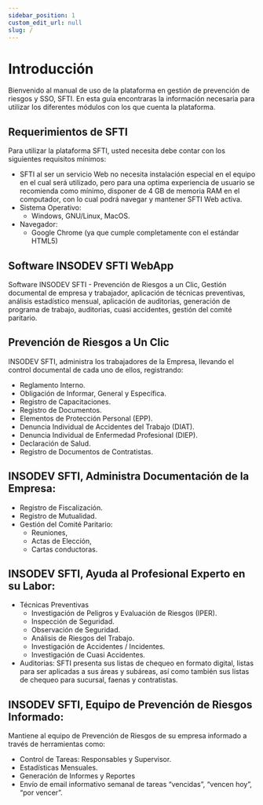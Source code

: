 ```yaml
---
sidebar_position: 1
custom_edit_url: null
slug: /
---
```

# Introducción

Bienvenido al manual de uso de la plataforma en gestión de prevención de riesgos y SSO, SFTI.
En esta guía encontraras la información necesaria para utilizar los diferentes módulos con los que cuenta la 
plataforma. 


## Requerimientos de SFTI
Para utilizar la plataforma SFTI, usted necesita debe contar con los siguientes requisitos mínimos:
* SFTI al ser un servicio Web no necesita instalación especial en el equipo en el cual será utilizado, pero para una optima experiencia de usuario se recomienda como mínimo, disponer de 4 GB de memoria RAM en el computador, con lo cual podrá navegar y mantener SFTI Web activa.
* Sistema Operativo:
  * Windows, GNU/Linux, MacOS.
* Navegador:
  * Google Chrome (ya que cumple completamente con el estándar HTML5)

## Software INSODEV SFTI WebApp
Software INSODEV SFTI - Prevención de Riesgos a un Clic, Gestión documental de empresa y trabajador, aplicación de técnicas preventivas, análisis estadístico mensual, aplicación de auditorias, generación de programa de trabajo, auditorias, cuasi accidentes, gestión del comité paritario.

## Prevención de Riesgos a Un Clic
INSODEV SFTI, administra los trabajadores de la Empresa, llevando el control documental de cada uno de ellos, registrando:
* Reglamento Interno. 
* Obligación de Informar, General y Específica.
* Registro de Capacitaciones.
* Registro de Documentos.
* Elementos de Protección Personal (EPP).
* Denuncia Individual de Accidentes del Trabajo (DIAT).
* Denuncia Individual de Enfermedad Profesional (DIEP).
* Declaración de Salud.
* Registro de Documentos de Contratistas.

## INSODEV SFTI, Administra Documentación de la Empresa:
* Registro de Fiscalización.
* Registro de Mutualidad.
* Gestión del Comité Paritario:
  * Reuniones,
  * Actas de Elección,
  * Cartas conductoras.

## INSODEV SFTI, Ayuda al Profesional Experto en su Labor:
* Técnicas Preventivas
  * Investigación de Peligros y Evaluación de Riesgos (IPER).
  * Inspección de Seguridad.
  * Observación de Seguridad.
  * Análisis de Riesgos del Trabajo.
  * Investigación de Accidentes / Incidentes.
  * Investigación de Cuasi Accidentes.
* Auditorias: SFTI presenta sus listas de chequeo en formato digital, listas para ser aplicadas a sus áreas y subáreas, así como también sus listas de chequeo para sucursal, faenas y contratistas.

## INSODEV SFTI, Equipo de Prevención de Riesgos Informado:
Mantiene al equipo de Prevención de Riesgos de su empresa informado a través de herramientas como:

* Control de Tareas: Responsables y Supervisor.
* Estadísticas Mensuales.
* Generación de Informes y Reportes
* Envío de email informativo semanal de tareas “vencidas”, “vencen hoy”, “por vencer”.
